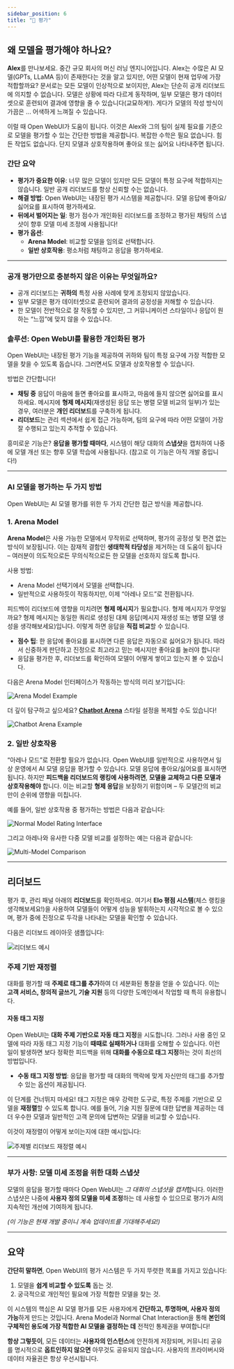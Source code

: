 ```yaml
---
sidebar_position: 6
title: "📝 평가"
---
```



## 왜 모델을 평가해야 하나요?

**Alex**를 만나보세요. 중간 규모 회사의 머신 러닝 엔지니어입니다. Alex는 수많은 AI 모델(GPTs, LLaMA 등)이 존재한다는 것을 알고 있지만, 어떤 모델이 현재 업무에 가장 적합할까요? 문서로는 모든 모델이 인상적으로 보이지만, Alex는 단순히 공개 리더보드에 의지할 수 없습니다. 모델은 상황에 따라 다르게 동작하며, 일부 모델은 평가 데이터셋으로 훈련되어 결과에 영향을 줄 수 있습니다(교묘하게!). 게다가 모델의 작성 방식이 가끔은 ... 어색하게 느껴질 수 있습니다.

이럴 때 Open WebUI가 도움이 됩니다. 이것은 Alex와 그의 팀이 실제 필요를 기준으로 모델을 평가할 수 있는 간단한 방법을 제공합니다. 복잡한 수학은 필요 없습니다. 힘든 작업도 없습니다. 단지 모델과 상호작용하며 좋아요 또는 싫어요 나타내주면 됩니다.

### 간단 요약

- **평가가 중요한 이유**: 너무 많은 모델이 있지만 모든 모델이 특정 요구에 적합하지는 않습니다. 일반 공개 리더보드를 항상 신뢰할 수는 없습니다.
- **해결 방법**: Open WebUI는 내장된 평가 시스템을 제공합니다. 모델 응답에 좋아요/싫어요를 표시하여 평가하세요.
- **뒤에서 벌어지는 일**: 평가 점수가 개인화된 리더보드를 조정하고 평가된 채팅의 스냅샷이 향후 모델 미세 조정에 사용됩니다!
- **평가 옵션**:
  - **Arena Model**: 비교할 모델을 임의로 선택합니다.
  - **일반 상호작용**: 평소처럼 채팅하고 응답을 평가하세요.

---

### 공개 평가만으로 충분하지 않은 이유는 무엇일까요?

- 공개 리더보드는 **귀하의** 특정 사용 사례에 맞게 조정되지 않았습니다.
- 일부 모델은 평가 데이터셋으로 훈련되어 결과의 공정성을 저해할 수 있습니다.
- 한 모델이 전반적으로 잘 작동할 수 있지만, 그 커뮤니케이션 스타일이나 응답이 원하는 “느낌”에 맞지 않을 수 있습니다.

### 솔루션: Open WebUI를 활용한 개인화된 평가

Open WebUI는 내장된 평가 기능을 제공하여 귀하와 팀이 특정 요구에 가장 적합한 모델을 찾을 수 있도록 돕습니다. 그러면서도 모델과 상호작용할 수 있습니다.

방법은 간단합니다!

- **채팅 중** 응답이 마음에 들면 좋아요를 표시하고, 마음에 들지 않으면 싫어요를 표시하세요. 메시지에 **형제 메시지**(재생성된 응답 또는 병렬 모델 비교의 일부)가 있는 경우, 여러분은 **개인 리더보드**를 구축하게 됩니다.
- **리더보드**는 관리 섹션에서 쉽게 접근 가능하며, 팀의 요구에 따라 어떤 모델이 가장 잘 수행되고 있는지 추적할 수 있습니다.

흥미로운 기능은? **응답을 평가할 때마다**, 시스템이 해당 대화의 **스냅샷**을 캡처하여 나중에 모델 개선 또는 향후 모델 학습에 사용됩니다. (참고로 이 기능은 아직 개발 중입니다!)

---

### AI 모델을 평가하는 두 가지 방법

Open WebUI는 AI 모델 평가를 위한 두 가지 간단한 접근 방식을 제공합니다.

### **1. Arena Model**

**Arena Model**은 사용 가능한 모델에서 무작위로 선택하며, 평가의 공정성 및 편견 없는 방식이 보장됩니다. 이는 잠재적 결함인 **생태학적 타당성**을 제거하는 데 도움이 됩니다 – 여러분이 의도적으로든 무의식적으로든 한 모델을 선호하지 않도록 합니다.

사용 방법:
- Arena Model 선택기에서 모델을 선택합니다.
- 일반적으로 사용하듯이 작동하지만, 이제 “아레나 모드”로 전환됩니다.
  
피드백이 리더보드에 영향을 미치려면 **형제 메시지**가 필요합니다. 형제 메시지가 무엇일까요? 형제 메시지는 동일한 쿼리로 생성된 대체 응답(메시지 재생성 또는 병렬 모델 생성을 생각해보세요)입니다. 이렇게 하면 응답을 **직접 비교**할 수 있습니다.

- **점수 팁**: 한 응답에 좋아요를 표시하면 다른 응답은 자동으로 싫어요가 됩니다. 따라서 신중하게 판단하고 진정으로 최고라고 믿는 메시지만 좋아요를 눌러야 합니다!
- 응답을 평가한 후, 리더보드를 확인하여 모델이 어떻게 쌓이고 있는지 볼 수 있습니다.

다음은 Arena Model 인터페이스가 작동하는 방식의 미리 보기입니다:

![Arena Model Example](/images/evaluation/arena.png)

더 깊이 탐구하고 싶으세요? [**Chatbot Arena**](https://lmarena.ai/) 스타일 설정을 복제할 수도 있습니다!

![Chatbot Arena Example](/images/evaluation/arena-many.png)

### **2. 일반 상호작용**

“아레나 모드”로 전환할 필요가 없습니다. Open WebUI를 일반적으로 사용하면서 일상 운영에서 AI 모델 응답을 평가할 수 있습니다. 모델 응답에 좋아요/싫어요를 표시하면 됩니다. 하지만 **피드백을 리더보드의 랭킹에 사용하려면**, **모델을 교체하고 다른 모델과 상호작용해야** 합니다. 이는 비교할 **형제 응답**을 보장하기 위함이며 – 두 모델간의 비교만이 순위에 영향을 미칩니다.

예를 들어, 일반 상호작용 중 평가하는 방법은 다음과 같습니다:

![Normal Model Rating Interface](/images/evaluation/normal.png)

그리고 아레나와 유사한 다중 모델 비교를 설정하는 예는 다음과 같습니다:

![Multi-Model Comparison](/images/evaluation/normal-many.png)

---

## 리더보드

평가 후, 관리 패널 아래의 **리더보드**를 확인하세요. 여기서 **Elo 평점 시스템**(체스 랭킹을 생각해보세요!)을 사용하여 모델들이 어떻게 성능을 발휘하는지 시각적으로 볼 수 있으며, 평가 중에 진정으로 두각을 나타내는 모델을 확인할 수 있습니다.

다음은 리더보드 레이아웃 샘플입니다:

![리더보드 예시](/images/evaluation/leaderboard.png)

### 주제 기반 재정렬

대화를 평가할 때 **주제로 태그를 추가**하여 더 세분화된 통찰을 얻을 수 있습니다. 이는 **고객 서비스, 창의적 글쓰기, 기술 지원** 등의 다양한 도메인에서 작업할 때 특히 유용합니다.

#### 자동 태그 지정
Open WebUI는 **대화 주제 기반으로 자동 태그 지정**을 시도합니다. 그러나 사용 중인 모델에 따라 자동 태그 지정 기능이 **때때로 실패하거나** 대화를 오해할 수 있습니다. 이런 일이 발생하면 보다 정확한 피드백을 위해 **대화를 수동으로 태그 지정**하는 것이 최선의 방법입니다.

- **수동 태그 지정 방법**: 응답을 평가할 때 대화의 맥락에 맞게 자신만의 태그를 추가할 수 있는 옵션이 제공됩니다.
  
이 단계를 건너뛰지 마세요! 태그 지정은 매우 강력한 도구로, 특정 주제를 기반으로 모델을 **재정렬**할 수 있도록 합니다. 예를 들어, 기술 지원 질문에 대한 답변을 제공하는 데 더 우수한 모델과 일반적인 고객 문의에 답변하는 모델을 비교할 수 있습니다.

이것이 재정렬이 어떻게 보이는지에 대한 예시입니다:

![주제별 리더보드 재정렬 예시](/images/evaluation/leaderboard-reranked.png)

---

### 부가 사항: 모델 미세 조정을 위한 대화 스냅샷

모델의 응답을 평가할 때마다 Open WebUI는 *그 대화의 스냅샷을 캡처*합니다. 이러한 스냅샷은 나중에 **사용자 정의 모델을 미세 조정**하는 데 사용할 수 있으므로 평가가 AI의 지속적인 개선에 기여하게 됩니다.

*(이 기능은 현재 개발 중이니 계속 업데이트를 기대해주세요!)*

---

## 요약

**간단히 말하면**, Open WebUI의 평가 시스템은 두 가지 뚜렷한 목표를 가지고 있습니다:
1. 모델을 **쉽게 비교할 수 있도록** 돕는 것.
2. 궁극적으로 개인적인 필요에 가장 적합한 모델을 찾는 것.

이 시스템의 핵심은 AI 모델 평가를 모든 사용자에게 **간단하고, 투명하며, 사용자 정의 가능**하게 만드는 것입니다. Arena Model과 Normal Chat Interaction을 통해 **본인의 구체적인 용도에 가장 적합한 AI 모델을 결정하는 데** 전적인 통제권을 부여합니다!

**항상 그렇듯이**, 모든 데이터는 **사용자의 인스턴스**에 안전하게 저장되며, 커뮤니티 공유를 명시적으로 **옵트인하지 않으면** 아무것도 공유되지 않습니다. 사용자의 프라이버시와 데이터 자율권은 항상 우선시됩니다.